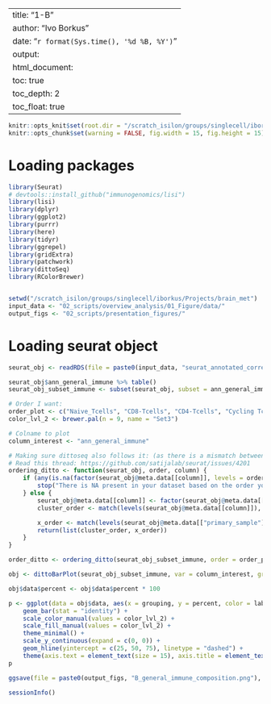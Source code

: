 
---
title: "1-B"
author: "Ivo Borkus"
date: "`r format(Sys.time(), '%d %B, %Y')`"
output:  
  html_document:
    toc: true
    toc_depth: 2
    toc_float: true
---
```r
knitr::opts_knit$set(root.dir = "/scratch_isilon/groups/singlecell/iborkus/Projects/brain_met") # nolint
knitr::opts_chunk$set(warning = FALSE, fig.width = 15, fig.height = 15)
```

# Loading packages

```R
library(Seurat)
# devtools::install_github("immunogenomics/lisi")
library(lisi)
library(dplyr)
library(ggplot2)
library(purrr)
library(here)
library(tidyr)
library(ggrepel)
library(gridExtra)
library(patchwork)
library(dittoSeq)
library(RColorBrewer)


setwd("/scratch_isilon/groups/singlecell/iborkus/Projects/brain_met")
input_data <- "02_scripts/overview_analysis/01_Figure/data/"
output_figs <- "02_scripts/presentation_figures/"
```

# Loading seurat object
```R
seurat_obj <- readRDS(file = paste0(input_data, "seurat_annotated_correctly.rds"))
```

```R
seurat_obj$ann_general_immune %>% table()
seurat_obj_subset_immune <- subset(seurat_obj, subset = ann_general_immune %in% c("Not-annotated"), invert = TRUE)
```

```R
# Order I want:
order_plot <- c("Naive_Tcells", "CD8-Tcells", "CD4-Tcells", "Cycling Tcells", "NK", "Mono/Macro", "Neutrophils", "Dendritic cells", "B-cells")
color_lvl_2 <- brewer.pal(n = 9, name = "Set3")

# Colname to plot
column_interest <- "ann_general_immune"
```

```R
# Making sure dittoseq also follows it: (as there is a mismatch between levels and metalevels)
# Read this thread: https://github.com/satijalab/seurat/issues/4201
ordering_ditto <- function(seurat_obj, order, column) {
    if (any(is.na(factor(seurat_obj@meta.data[[column]], levels = order)))) {
        stop("There is NA present in your dataset based on the order you provided")
    } else {
        seurat_obj@meta.data[[column]] <- factor(seurat_obj@meta.data[[column]], levels = order)
        cluster_order <- match(levels(seurat_obj@meta.data[[column]]), metaLevels(column, seurat_obj))

        x_order <- match(levels(seurat_obj@meta.data[["primary_sample"]]), metaLevels("primary_sample", seurat_obj)) # optional
        return(list(cluster_order, x_order))
    }
}
```

```R
order_ditto <- ordering_ditto(seurat_obj_subset_immune, order = order_plot, column = column_interest)

obj <- dittoBarPlot(seurat_obj_subset_immune, var = column_interest, group.by = "primary_sample", var.labels.reorder = order_ditto[[1]], x.reorder = order_ditto[[2]], data.out = TRUE)
```

```R
obj$data$percent <- obj$data$percent * 100

p <- ggplot(data = obj$data, aes(x = grouping, y = percent, color = label, fill = label)) +
    geom_bar(stat = "identity") +
    scale_color_manual(values = color_lvl_2) +
    scale_fill_manual(values = color_lvl_2) +
    theme_minimal() +
    scale_y_continuous(expand = c(0, 0)) +
    geom_hline(yintercept = c(25, 50, 75), linetype = "dashed") +
    theme(axis.text = element_text(size = 15), axis.title = element_text(size = 20), legend.text = element_text(size = 20)) & labs(x = "Sample", y = "Percentage")
p
```


```R
ggsave(file = paste0(output_figs, "B_general_immune_composition.png"), width = 10, height = 10)
```

```R
sessionInfo()
```

